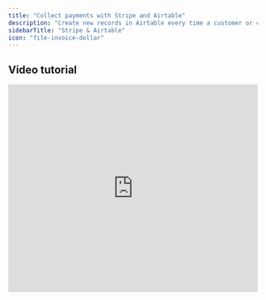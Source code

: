 ```yaml
---
title: "Collect payments with Stripe and Airtable"
description: "Create new records in Airtable every time a customer or client makes a purchase. Use Fillout forms to make a Stripe payment page and connect it to Airtable."
sidebarTitle: "Stripe & Airtable"
icon: "file-invoice-dollar"
---
```


## Video tutorial

<Frame>
  <iframe class="notion-asset-object-fit" src="https://www.youtube.com/embed/Izty_dqvn3M" title="iframe video" frameborder="0" allowfullscreen loading="lazy" scrolling="auto" width="100%" height="420" />
</Frame>

## How it works

### 1. Create a payment form

Click `Make a Fillout` on your home page followed by `Payment`. Next, `Connect to Stripe`.

<Frame>
  ![Screenshot of the Fillout page](/images/Screenshot2025-05-16at3.23.32PM.png)
</Frame>

Alternatively, you may create a `Form`, and add a `Payment` page in it. See [this guide](/payment-page) for more information.

### 2. Edit the product details

Click `Edit product`, and change the details as you see fit.

<Frame>
  ![Screenshot of the Fillout page](/images/Screenshot2025-05-16at3.30.27PM.png)
</Frame>

You can also click the blue `+` icon to reference a selection field in your form where you asked customers to pick a product.

<Frame style={{ width: '432px', height: '311px' }}>
  ![Screenshot of the Fillout page](/images/Screenshot2025-05-16at3.27.10PM.png)
</Frame>

### 3. Update payment settings

Switch payment type, add discount codes, collect email, pre-fill fields, choose payment methods, and more through the left-hand panel settings. Check [this article](/payment-page) to learn more.

<Frame style={{ width: '288px', height: '570px' }}>
  ![Screenshot of the Fillout page](/images/psa3.png)
</Frame>

<Tip>
  **Tip:** You can toggle the test mode switch on the upper right side of your Stripe account to preview the payment form without needing to make a payment.
</Tip>

### 4. Connect the form to an Airtable

Go to **Integrate** in the top menu and click `Airtable`. Next, connect to your Airtable account and choose a [base and table](/airtable).

### 5. Map Airtable columns to form payment fields

Under **Mappings**, click `+ Add new`. Then, click `Pick reference` to check the payment fields. Go to your Airtable base, and create one column per payment field.

<Frame>
  ![Screenshot of the Fillout page](/images/psa5.png)
</Frame>

Click `↺` or the refresh icon. Then reference your new Airtable columns to their corresponding payment field in Fillout.

<Frame>
  ![Screenshot of the Fillout page](/images/psa6.png)
</Frame>

### 6. Publish and share your form

That’s it\! Click `Publish` and share the link or embed it on your website. You’ll now get a new row filled out every time someone completes a purchase.

## Related articles

<CardGroup cols={3}>
  <Card title="Payment page" icon="credit-card" iconType="regular" color="#FFC738" href="/payment-page">
    Collect payments via credit card, US bank account, Affirm, and Stripe.
  </Card>
  <Card title="Dynamic payment page" icon="cart-shopping" iconType="regular" color="#FFC738" href="/dynamic-payment">
    Auto-update product selection and price by order.
  </Card>
  <Card title="Create an Airtable form" icon="table-layout" iconType="regular" color="#FFC738" href="/airtable">
    Make new or update existing Airtable bases with a custom form.
  </Card>
</CardGroup>
